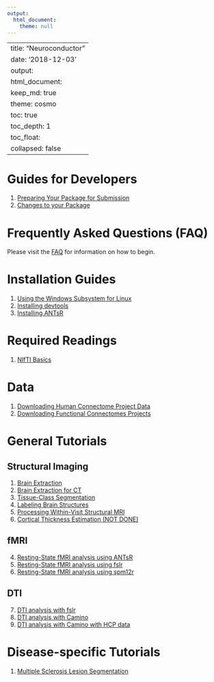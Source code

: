 ```yaml
---
output:
  html_document:
    theme: null
---
```

---
title: "Neuroconductor"
date: '2018-12-03'
output: 
  html_document:
    keep_md: true
    theme: cosmo
    toc: true
    toc_depth: 1
    toc_float:
      collapsed: false
---

# Guides for Developers {#devguides}

1. [Preparing Your Package for Submission](getting-ready-for-submission)
2. [Changes to your Package](continuous-integration)

# Frequently Asked Questions (FAQ)

Please visit the [FAQ](faq) for information on how to begin.

# Installation Guides {#install}

1. [Using the Windows Subsystem for Linux](windows-wsl)
2. [Installing devtools](installing-devtools)
3. [Installing ANTsR](installing-antsr)

# Required Readings {#req}

1. [NIfTI Basics](nifti-basics)

# Data
1. [Downloading Human Connectome Project Data](neurohcp)
1. [Downloading Functional Connectomes Projects](fcp-indi)

# General Tutorials {#tutorials}

## Structural Imaging

1. [Brain Extraction](brain-extraction)
2. [Brain Extraction for CT](ss-ct)
3. [Tissue-Class Segmentation](tissue-class-segmentation)
4. [Labeling Brain Structures](label-image)
5. [Processing Within-Visit Structural MRI](preprocess-mri-within)
6. [Cortical Thickness Estimation (NOT DONE)](cortical-thickness)

## fMRI 

4. [Resting-State fMRI analysis using ANTsR](fmri-analysis-antsr)
5. [Resting-State fMRI analysis using fslr](fmri-analysis-fslr)
5. [Resting-State fMRI analysis using spm12r](fmri-analysis-spm12r)

## DTI
7. [DTI analysis with fslr](dti-analysis-fslr)
8. [DTI analysis with Camino](dti-analysis-rcamino)
8. [DTI analysis with Camino with HCP data](dti-analysis-rcamino-hcp)

# Disease-specific Tutorials

1. [Multiple Sclerosis Lesion Segmentation](ms-lesion)


